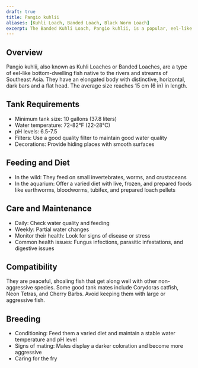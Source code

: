 ```yaml
---
draft: true
title: Pangio kuhlii
aliases: [Kuhli Loach, Banded Loach, Black Worm Loach]
excerpt: The Banded Kuhli Loach, Pangio kuhlii, is a popular, eel-like bottom-dwelling fish.
---
```


## Overview

Pangio kuhlii, also known as Kuhli Loaches or Banded Loaches, are a type of eel-like bottom-dwelling fish native to the
rivers and streams of Southeast Asia. They have an elongated body with distinctive, horizontal, dark bars and a flat
head. The average size reaches 15 cm (6 in) in length.

## Tank Requirements

- Minimum tank size: 10 gallons (37.8 liters)
- Water temperature: 72-82°F (22-28°C)
- pH levels: 6.5-7.5
- Filters: Use a good quality filter to maintain good water quality
- Decorations: Provide hiding places with smooth surfaces

## Feeding and Diet

- In the wild: They feed on small invertebrates, worms, and crustaceans
- In the aquarium: Offer a varied diet with live, frozen, and prepared foods like earthworms, bloodworms, tubifex, and
  prepared loach pellets

## Care and Maintenance

- Daily: Check water quality and feeding
- Weekly: Partial water changes
- Monitor their health: Look for signs of disease or stress
- Common health issues: Fungus infections, parasitic infestations, and digestive issues

## Compatibility

They are peaceful, shoaling fish that get along well with other non-aggressive species. Some good tank mates include
Corydoras catfish, Neon Tetras, and Cherry Barbs. Avoid keeping them with large or aggressive fish.

## Breeding

- Conditioning: Feed them a varied diet and maintain a stable water temperature and pH level
- Signs of mating: Males display a darker coloration and become more aggressive
- Caring for the fry
